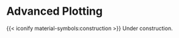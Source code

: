 # Advanced Plotting {.unnumbered}

{{< iconify material-symbols:construction >}} Under construction.
